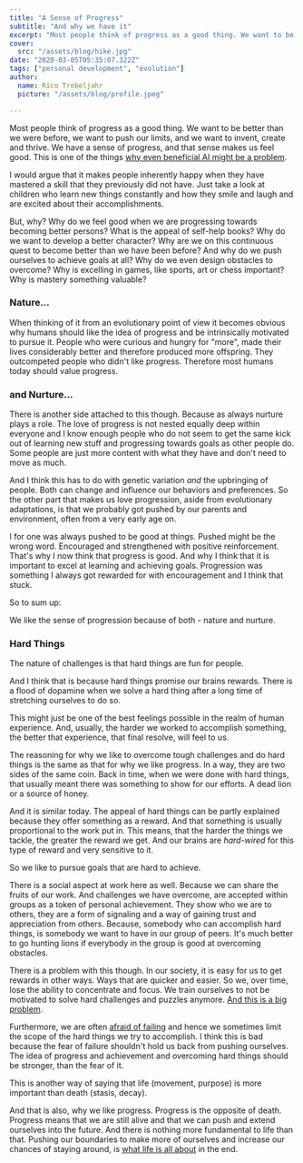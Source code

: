 ```yaml
---
title: "A Sense of Progress"
subtitle: "And why we have it"
excerpt: "Most people think of progress as a good thing. We want to be better than we were before, we want to push our limits, and we want to invent, create and thrive. We have a sense of progress, and that sense makes us feel good. But, why?"
cover: 
  src: "/assets/blog/hike.jpg"
date: "2020-03-05T05:35:07.322Z"
tags: ["personal development", "evolution"]
author:
  name: Rico Trebeljahr
  picture: "/assets/blog/profile.jpeg"

---
```


Most people think of progress as a good thing. We want to be better than we were before, we want to push our limits, and we want to invent, create and thrive. We have a sense of progress, and that sense makes us feel good. This is one of the things [why even beneficial AI might be a problem](/posts/open-ai-codex).

I would argue that it makes people inherently happy when they have mastered a skill that they previously did not have. Just take a look at children who learn new things constantly and how they smile and laugh and are excited about their accomplishments.

But, why? Why do we feel good when we are progressing towards becoming better persons? What is the appeal of self-help books? Why do we want to develop a better character? Why are we on this continuous quest to become better than we have been before? And why do we push ourselves to achieve goals at all? Why do we even design obstacles to overcome? Why is excelling in games, like sports, art or chess important? Why is mastery something valuable?

### Nature...

When thinking of it from an evolutionary point of view it becomes obvious why humans should like the idea of progress and be intrinsically motivated to pursue it. People who were curious and hungry for "more", made their lives considerably better and therefore produced more offspring. They outcompeted people who didn't like progress. Therefore most humans today should value progress. 

### and Nurture...

There is another side attached to this though. Because as always nurture plays a role. The love of progress is not nested equally deep within everyone and I know enough people who do not seem to get the same kick out of learning new stuff and progressing towards goals as other people do. Some people are just more content with what they have and don't need to move as much.

And I think this has to do with genetic variation *and* the upbringing of people. Both can change and influence our behaviors and preferences. So the other part that makes us love progression, aside from evolutionary adaptations, is that we probably got pushed by our parents and environment, often from a very early age on.

I for one was always pushed to be good at things. Pushed might be the wrong word. Encouraged and strengthened with positive reinforcement. That's why I now think that progress is good. And why I think that it is important to excel at learning and achieving goals. Progression was something I always got rewarded for with encouragement and I think that stuck.

So to sum up:

We like the sense of progression because of both - nature and nurture. 

### Hard Things 

The nature of challenges is that hard things are fun for people. 

And I think that is because hard things promise our brains rewards. There is a flood of dopamine when we solve a hard thing after a long time of stretching ourselves to do so.

This might just be one of the best feelings possible in the realm of human experience. And, usually, the harder we worked to accomplish something, the better that experience, that final resolve, will feel to us. 

The reasoning for why we like to overcome tough challenges and do hard things is the same as that for why we like progress. In a way, they are two sides of the same coin. Back in time, when we were done with hard things, that usually meant there was something to show for our efforts. A dead lion or a source of honey.

And it is similar today. The appeal of hard things can be partly explained because they offer something as a reward. And that something is usually proportional to the work put in. This means, that the harder the things we tackle, the greater the reward we get. And our brains are *hard-wired* for this type of reward and very sensitive to it. 

So we like to pursue goals that are hard to achieve.

There is a social aspect at work here as well. Because we can share the fruits of our work. And challenges we have overcome, are accepted within groups as a token of personal achievement. They show who we are to others, they are a form of signaling and a way of gaining trust and appreciation from others. Because, somebody who can accomplish hard things, is somebody we want to have in our group of peers. It's much better to go hunting lions if everybody in the group is good at overcoming obstacles.

There is a problem with this though. In our society, it is easy for us to get rewards in other ways. Ways that are quicker and easier. So we, over time, lose the ability to concentrate and focus. We train ourselves to not be motivated to solve hard challenges and puzzles anymore. [And this is a big problem](/posts/the-problem-at-the-heart-of-capitalism).
 
Furthermore, we are often [afraid of failing](/posts/fundamental-problems#fear-of-failure) and hence we sometimes limit the scope of the hard things we try to accomplish. I think this is bad because the fear of failure shouldn't hold us back from pushing ourselves. The idea of progress and achievement and overcoming hard things should be stronger, than the fear of it.

This is another way of saying that life (movement, purpose) is more important than death (stasis, decay).

And that is also, why we like progress. Progress is the opposite of death. Progress means that we are still alive and that we can push and extend ourselves into the future. And there is nothing more fundamental to life than that. Pushing our boundaries to make more of ourselves and increase our chances of staying around, is [what life is all about](/posts/improvement) in the end. 
